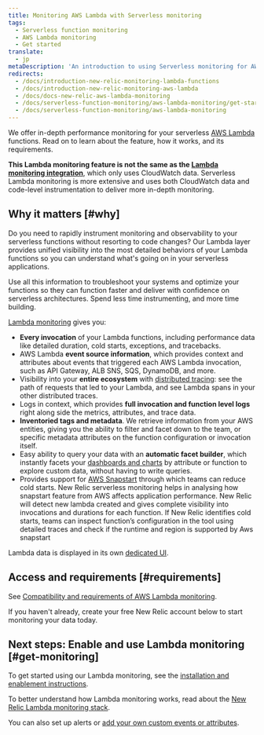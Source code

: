 ```yaml
---
title: Monitoring AWS Lambda with Serverless monitoring
tags:
  - Serverless function monitoring
  - AWS Lambda monitoring
  - Get started
translate:
  - jp
metaDescription: 'An introduction to using Serverless monitoring for AWS Lambda functions in New Relic: how it works and requirements for using it.'
redirects:
  - /docs/introduction-new-relic-monitoring-lambda-functions
  - /docs/introduction-new-relic-monitoring-aws-lambda
  - /docs/docs-new-relic-aws-lambda-monitoring
  - /docs/serverless-function-monitoring/aws-lambda-monitoring/get-started/introduction-new-relic-monitoring-aws-lambda
  - /docs/serverless-function-monitoring/aws-lambda-monitoring
---
```


We offer in-depth performance monitoring for your serverless [AWS Lambda](https://aws.amazon.com/lambda/) functions. Read on to learn about the feature, how it works, and its requirements.

**This Lambda monitoring feature is not the same as the [Lambda monitoring integration](/docs/integrations/amazon-integrations/aws-integrations-list/aws-lambda-monitoring-integration)**, which only uses CloudWatch data. Serverless Lambda monitoring is more extensive and uses both CloudWatch data and code-level instrumentation to deliver more in-depth monitoring.

## Why it matters [#why]

Do you need to rapidly instrument monitoring and observability to your serverless functions without resorting to code changes? Our Lambda layer provides unified visibility into the most detailed behaviors of your Lambda functions so you can understand what's going on in your serverless applications.

Use all this information to troubleshoot your systems and optimize your functions so they can function faster and deliver with confidence on serverless architectures. Spend less time instrumenting, and more time building.

[Lambda monitoring](/docs/serverless-function-monitoring/aws-lambda-monitoring/ui-data/understand-lambda-monitoring-ui#find-data) gives you:

* **Every invocation** of your Lambda functions, including performance data like detailed duration, cold starts, exceptions, and tracebacks.
* AWS Lambda **event source information**, which provides context and attributes about events that triggered each AWS Lambda invocation, such as API Gateway, ALB SNS, SQS, DynamoDB, and more.
* Visibility into your **entire ecosystem** with [distributed tracing](/docs/apm/distributed-tracing/getting-started/introduction-distributed-tracing): see the path of requests that led to your Lambda, and see Lambda spans in your other distributed traces.
* Logs in context, which provides **full invocation and function level logs** right along side the metrics, attributes, and trace data.
* **Inventoried tags and metadata**. We retrieve information from your AWS entities, giving you the ability to filter and facet down to the team, or specific metadata attributes on the function configuration or invocation itself.
* Easy ability to query your data with an **automatic facet builder**, which instantly facets your [dashboards and charts](/docs/serverless-function-monitoring/aws-lambda-monitoring/ui-data/understand-lambda-monitoring-ui#chart-data) by attribute or function to explore custom data, without having to write queries.
* Provides support for [AWS Snapstart](https://docs.aws.amazon.com/lambda/latest/dg/snapstart.html)  through which teams can reduce cold starts. New Relic serverless monitoring helps in analysing how snapstart feature from AWS affects application performance. New Relic will detect new lambda created and gives complete visibility into invocations and durations for each function. If New Relic identifies cold starts, teams can inspect function’s configuration  in the tool using detailed traces and check if the runtime and region is supported by Aws snapstart

Lambda data is displayed in its own [dedicated UI](/docs/lambda-monitoring-ui).

## Access and requirements [#requirements]

See [Compatibility and requirements of AWS Lambda monitoring](/docs/serverless-function-monitoring/aws-lambda-monitoring/get-started/compatibility-requirements-aws-lambda-monitoring).

If you haven't already, create your free New Relic account below to start monitoring your data today.

<InlineSignup/>

## Next steps: Enable and use Lambda monitoring [#get-monitoring]

To get started using our Lambda monitoring, see the [installation and enablement instructions](/docs/serverless-function-monitoring/aws-lambda-monitoring/enable-lambda-monitoring).

To better understand how Lambda monitoring works, read about the [New Relic Lambda monitoring stack](/docs/serverless-function-monitoring/aws-lambda-monitoring/get-started/architecture/).

You can also set up alerts or [add your own custom events or attributes](https://discuss.newrelic.com/t/relic-solution-configuring-custom-attributes-and-events-in-aws-lambda/96043).
